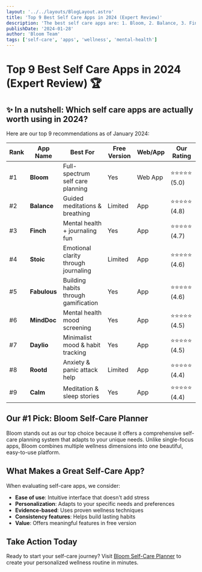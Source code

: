 ```yaml
---
layout: '../../layouts/BlogLayout.astro'
title: 'Top 9 Best Self Care Apps in 2024 (Expert Review)'
description: 'The best self care apps are: 1. Bloom, 2. Balance, 3. Finch... Click here to see the full ranking!'
publishDate: '2024-01-28'
author: 'Bloom Team'
tags: ['self-care', 'apps', 'wellness', 'mental-health']
---
```


# Top 9 Best Self Care Apps in 2024 (Expert Review) 🏆

## ✨ In a nutshell: Which self care apps are actually worth using in 2024?

Here are our top 9 recommendations as of January 2024:

| Rank | App Name | Best For | Free Version | Web/App | Our Rating |
|------|----------|----------|--------------|---------|------------|
| #1 | **Bloom** | Full-spectrum self care planning | Yes | Web App | ⭐⭐⭐⭐⭐ (5.0) |
| #2 | **Balance** | Guided meditations & breathing | Limited | App | ⭐⭐⭐⭐⭐ (4.8) |
| #3 | **Finch** | Mental health + journaling fun | Yes | App | ⭐⭐⭐⭐⭐ (4.7) |
| #4 | **Stoic** | Emotional clarity through journaling | Limited | App | ⭐⭐⭐⭐⭐ (4.6) |
| #5 | **Fabulous** | Building habits through gamification | Yes | App | ⭐⭐⭐⭐⭐ (4.6) |
| #6 | **MindDoc** | Mental health mood screening | Yes | App | ⭐⭐⭐⭐⭐ (4.5) |
| #7 | **Daylio** | Minimalist mood & habit tracking | Yes | App | ⭐⭐⭐⭐⭐ (4.5) |
| #8 | **Rootd** | Anxiety & panic attack help | Limited | App | ⭐⭐⭐⭐⭐ (4.4) |
| #9 | **Calm** | Meditation & sleep stories | Yes | App | ⭐⭐⭐⭐⭐ (4.4) |

## Our #1 Pick: Bloom Self-Care Planner

Bloom stands out as our top choice because it offers a comprehensive self-care planning system that adapts to your unique needs. Unlike single-focus apps, Bloom combines multiple wellness dimensions into one beautiful, easy-to-use platform.

## What Makes a Great Self-Care App?

When evaluating self-care apps, we consider:
- **Ease of use**: Intuitive interface that doesn't add stress
- **Personalization**: Adapts to your specific needs and preferences
- **Evidence-based**: Uses proven wellness techniques
- **Consistency features**: Helps build lasting habits
- **Value**: Offers meaningful features in free version

## Take Action Today

Ready to start your self-care journey? Visit [Bloom Self-Care Planner](https://www.selfcareplanner.app) to create your personalized wellness routine in minutes.